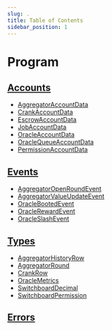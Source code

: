 ```yaml
---
slug: .
title: Table of Contents
sidebar_position: 1
---
```


# Program

## [Accounts](/near/idl/accounts)

- [AggregatorAccountData](/near/idl/accounts/AggregatorAccountData)
- [CrankAccountData](/near/idl/accounts/CrankAccountData)
- [EscrowAccountData](/near/idl/accounts/EscrowAccountData)
- [JobAccountData](/near/idl/accounts/JobAccountData)
- [OracleAccountData](/near/idl/accounts/OracleAccountData)
- [OracleQueueAccountData](/near/idl/accounts/OracleQueueAccountData)
- [PermissionAccountData](/near/idl/accounts/PermissionAccountData)

## [Events](/near/idl/events)

- [AggregatorOpenRoundEvent](/near/idl/events/AggregatorOpenRoundEvent)
- [AggregatorValueUpdateEvent](/near/idl/events/AggregatorValueUpdateEvent)
- [OracleBootedEvent](/near/idl/events/OracleBootedEvent)
- [OracleRewardEvent](/near/idl/events/OracleRewardEvent)
- [OracleSlashEvent](/near/idl/events/OracleSlashEvent)

## [Types](/near/idl/types)

- [AggregatorHistoryRow](/near/idl/types/AggregatorHistoryRow)
- [AggregatorRound](/near/idl/types/AggregatorRound)
- [CrankRow](/near/idl/types/CrankRow)
- [OracleMetrics](/near/idl/types/OracleMetrics)
- [SwitchboardDecimal](/near/idl/types/SwitchboardDecimal)
- [SwitchboardPermission](/near/idl/types/SwitchboardPermission)

## [Errors](/near/idl/errors)
